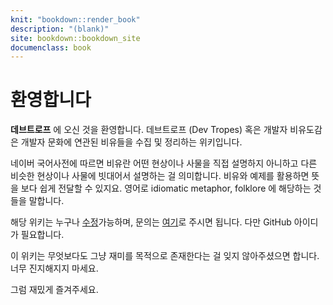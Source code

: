 ```yaml
---
knit: "bookdown::render_book"
description: "(blank)"
site: bookdown::bookdown_site
documenclass: book
---
```

# 환영합니다 {-}
__데브트로프__ 에 오신 것을 환영합니다. 데브트로프 (Dev Tropes) 혹은 개발자 비유도감은 개발자 문화에 연관된 비유들을 수집 및 정리하는 위키입니다.

네이버 국어사전에 따르면 비유란 어떤 현상이나 사물을 직접 설명하지 아니하고 다른 비슷한 현상이나 사물에 빗대어서 설명하는 걸 의미합니다. 비유와 예제를 활용하면 뜻을 보다 쉽게 전달할 수 있지요. 영어로 idiomatic metaphor, folklore 에 해당하는 것들을 말합니다.

해당 위키는 누구나 [수정](https://github.com/wikitropes/devtropes/edit/master/index.Rmd)가능하며, 문의는 [여기](https://github.com/wikitropes/devtropes/issues/new)로 주시면 됩니다. 다만 GitHub 아이디가 필요합니다.

이 위키는 무엇보다도 그냥 재미를 목적으로 존재한다는 걸 잊지 않아주셨으면 합니다. 너무 진지해지지 마세요.

그럼 재밌게 즐겨주세요.
